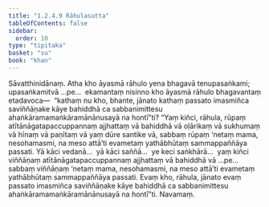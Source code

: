 ```yaml
---
title: "1.2.4.9 Rāhulasutta"
tableOfContents: false
sidebar:
  order: 10
type: "tipitaka"
basket: "su"
book: "khan"
---
```



<DynamicBreadcrumb />

<Division number="91" book="khan" bookNo="13" page="111">

<Paragraph number="570" book="khan">
Sāvatthinidānaṃ. Atha kho āyasmā rāhulo yena bhagavā tenupasaṅkami; upasaṅkamitvā …pe…  ekamantaṃ nisinno kho āyasmā rāhulo bhagavantaṃ etadavoca—  “kathaṃ nu kho, bhante, jānato kathaṃ passato imasmiñca saviññāṇake kāye bahiddhā ca sabbanimittesu ahaṅkāramamaṅkāramānānusayā na hontī”ti?
</Paragraph>

<Paragraph number="571" book="khan">
“Yaṃ kiñci, rāhula, rūpaṃ atītānāgatapaccuppannaṃ ajjhattaṃ vā bahiddhā vā oḷārikaṃ vā sukhumaṃ vā hīnaṃ vā paṇītaṃ vā yaṃ dūre santike vā, sabbaṃ rūpaṃ ‘netaṃ mama, nesohamasmi, na meso attā’ti evametaṃ yathābhūtaṃ sammappaññāya passati. Yā kāci vedanā…  yā kāci saññā…  ye keci saṅkhārā…  yaṃ kiñci viññāṇaṃ atītānāgatapaccuppannaṃ ajjhattaṃ vā bahiddhā vā …pe…  sabbaṃ viññāṇaṃ ‘netaṃ mama, nesohamasmi, na meso attā’ti evametaṃ yathābhūtaṃ sammappaññāya passati. Evaṃ kho, rāhula, jānato evaṃ passato imasmiñca saviññāṇake kāye bahiddhā ca sabbanimittesu ahaṅkāramamaṅkāramānānusayā na hontī”ti.

</Paragraph>
</Division>

<Paragraph number="572" type="center" book="khan">
Navamaṃ.
</Paragraph>